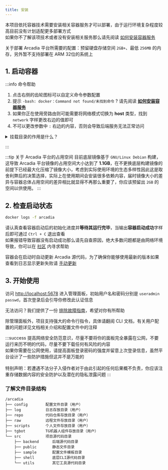 ---
title: 安装
---

本项目依托容器技术需要安装相关容器服务才可以部署，由于运行环境复杂程度较高目前没有计划适配更多部署方式  
如果你不了解该项技术或者没有安装相关服务那么请先阅读 [如何安装容器服务](/docs/start/install-container-service)

关于部署 Arcadia 平台所需要的配置：预留硬盘存储空间 `2GB+`、最低 `256MB` 的内存，另外暂不支持部署在 ARM 32位的系统上

## 1. 启动容器

<Tabs>
<TabItem value="cli" label="CLI - 命令行">

<CliInstall />
</TabItem>
<TabItem value="compose" label="Compose - 编排">
<ComposeInstall />

</TabItem>
</Tabs>

:::info 命令帮助
1. 点击右侧的齿轮图标可以自定义命令参数配置
2. 提示 `-bash: docker：Command not found/未找到命令` ? 请先阅读 [__如何安装容器服务__](/docs/start/install-container-service)  
3. 如果你正在使用旁路由则可能需要将网络模式切换为 **host** 类型，找到 `network` 字样更改右边的值即可  
4. 不可以更改参数中 `:` 右边的内容，否则会导致后端服务无法正常访问

<details>
<summary>挂载目录的作用是什么？</summary>

容器挂载目录的作用是将宿主机的文件系统目录或文件挂载到容器内。这样，容器内的程序可以像访问本地文件一样访问挂载的文件或目录，同时宿主机上的应用也可以直接访问这些文件或目录。这种机制提供了一种在容器和宿主机之间共享文件的方式，使得数据持久化成为可能，因为即使容器被删除，挂载的数据仍然存在于宿主机上，便于用户迁移数据。

</details>

:::

:::tip 关于 Arcadia 平台的占用空间
目前底层镜像基于 `GNU/Linux Debian` 构建，这导致 Arcadia 平台镜像的占用空间大小达到了 **1.1GB**，在不更换底层构建镜像的前提下已经最大化压缩了镜像大小，考虑到实际使用环境的生态多样性因此这是取舍利弊后的决策选择，实际上在使用期间会安装很多依赖内容，届时镜像大小的差异与容器总体占用空间的差异相比就显得不再那么重要了，你应该预留出 `2GB` 的空间以供使用。
:::

## 2. 检查启动状态

```bash
docker logs -f arcadia
```

请认真查看容器启动后的初始化进度并**等待其运行完毕**，当输出**容器启动成功**字样后即可通过 `Ctrl + C` 退出查看  
如果报错导致容器没有启动成功那么请先自查原因，绝大多数问题都是由网络环境导致，你可以在 [社区](/docs/about#%E7%A4%BE%E5%8C%BA) 内寻求帮助

容器会在启动时自动更新 Arcadia 源代码，为了确保你能够使用最新的版本如果查看到日志显示更新失败请 [手动更新](/docs/start/update#更新源码)

## 3. 开始使用

访问 [http://localhost:5678](http://localhost:5678) 进入管理面板，初始用户名和密码分别是 `useradmin` `passwd`，首次登录后会引导你修改此认证信息

无法访问？我们提供了一份 [排除故障指南](/docs/start/panel#%E6%8E%92%E9%99%A4%E9%9D%A2%E6%9D%BF%E6%95%85%E9%9A%9C)，希望对你有所帮助

除管理面板外，项目支持强大的命令行指令，具体请翻阅 CLI 文档，有关用户配置的问题详见文档相关介绍和配置文件中的注释

:::success
提高网络安全防范意识，尽量不要将你的面板完全暴露在公网，不要运行来历不明的代码，尽量不要下载任何有风险的内容<br />如果你需要在公网使用，请提高面板登录密码的强度并留意上次登录信息，虽然平台设计了一些防护措施但这并不是万能的<br /><br />特别声明：若遭遇不法分子入侵作者对于由此引起的任何后果概不负责，你应该注重存储数据内容的安全防护以及潜在的隐私泄露问题
:::

### 了解文件目录结构

```text
/arcadia
├── config        配置文件目录（用户）
├── log           日志存放目录（用户）
├── repo          代码仓库存放目录（用户）
├── raw           远程文件存放目录（用户）
├── scripts       个人文件存放目录（用户）
├── tgbot         TG机器人组件存放目录（用户）
└── src           项目源代码目录
    ├── backend      后端源代码目录
    ├── public       静态文件目录
    ├── sample       配置文件模板目录
    ├── shell        底层CLI源代码目录
    └── utils        其它工具源代码目录
```

